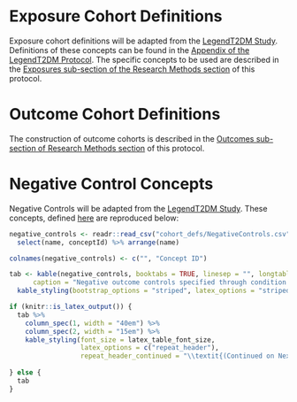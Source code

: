 # Exposure Cohort Definitions

Exposure cohort definitions will be adapted from the [LegendT2DM Study](https://ohdsi-studies.github.io/LegendT2dm/Protocol). Definitions of these concepts can be found in the [Appendix of the LegendT2DM Protocol](https://ohdsi-studies.github.io/LegendT2dm/Protocol#A_Exposure_Cohort_Definitions). The specific concepts to be used are described in the [Exposures sub-section of the Research Methods section](#exposures) of this protocol.

# Outcome Cohort Definitions

The construction of outcome cohorts is described in the [Outcomes sub-section of Research Methods section](#outcomes) of this protocol.

# Negative Control Concepts 

Negative Controls will be adapted from the [LegendT2DM Study](https://ohdsi-studies.github.io/LegendT2dm/Protocol). These concepts, defined [here](https://github.com/ohdsi-studies/LegendT2dm/blob/master/inst/settings/NegativeControls.csv) are reproduced below:

\captionsetup{labelformat=empty}

```r
negative_controls <- readr::read_csv("cohort_defs/NegativeControls.csv") %>%
  select(name, conceptId) %>% arrange(name)

colnames(negative_controls) <- c("", "Concept ID")

tab <- kable(negative_controls, booktabs = TRUE, linesep = "", longtable = TRUE,
      caption = "Negative outcome controls specified through condition occurrences that map to (a descendent of) the indicated concept ID") %>%
  kable_styling(bootstrap_options = "striped", latex_options = "striped")

if (knitr::is_latex_output()) {
  tab %>%
    column_spec(1, width = "40em") %>%
    column_spec(2, width = "15em") %>%
    kable_styling(font_size = latex_table_font_size,
                  latex_options = c("repeat_header"),
                  repeat_header_continued = "\\textit{(Continued on Next Page...)}")  
  
} else {
  tab
}
```

